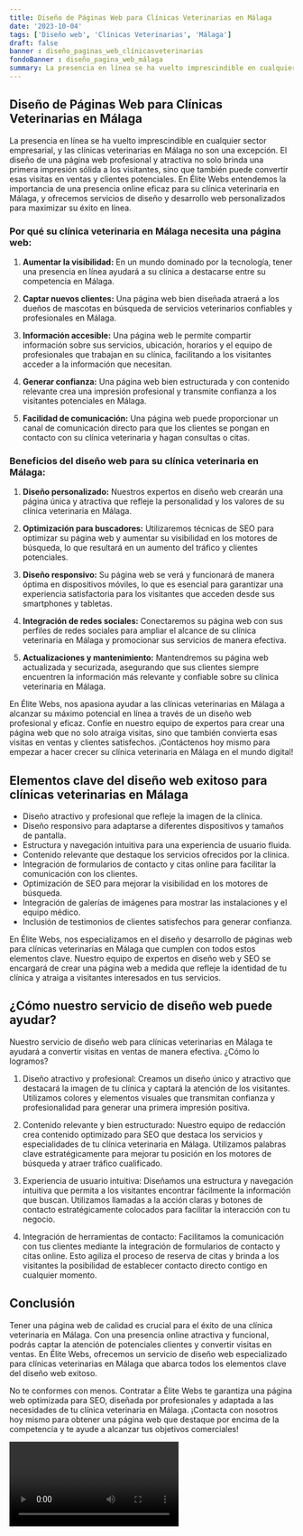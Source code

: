 ```yaml
---
title: Diseño de Páginas Web para Clínicas Veterinarias en Málaga
date: '2023-10-04'
tags: ['Diseño web', 'Clínicas Veterinarias', 'Málaga']
draft: false
banner : diseño_paginas_web_clínicasveterinarias
fondoBanner : diseño_pagina_web_málaga
summary: La presencia en línea se ha vuelto imprescindible en cualquier sector empresarial, y las clínicas veterinarias en Málaga no son una excepción. El diseño de una página web profesional y atractiva no solo brinda una primera impresión sólida a los visitantes, sino que también puede convertir esas visitas en ventas y clientes potenciales. En Élite Webs entendemos la importancia de una presencia online eficaz para su clínica veterinaria en Málaga, y ofrecemos servicios de diseño y desarrollo web personalizados para maximizar su éxito en línea.
---
```


## Diseño de Páginas Web para Clínicas Veterinarias en Málaga

La presencia en línea se ha vuelto imprescindible en cualquier sector empresarial, y las clínicas veterinarias en Málaga no son una excepción. El diseño de una página web profesional y atractiva no solo brinda una primera impresión sólida a los visitantes, sino que también puede convertir esas visitas en ventas y clientes potenciales. En Élite Webs entendemos la importancia de una presencia online eficaz para su clínica veterinaria en Málaga, y ofrecemos servicios de diseño y desarrollo web personalizados para maximizar su éxito en línea.

### Por qué su clínica veterinaria en Málaga necesita una página web:

1. **Aumentar la visibilidad:** En un mundo dominado por la tecnología, tener una presencia en línea ayudará a su clínica a destacarse entre su competencia en Málaga.

2. **Captar nuevos clientes:** Una página web bien diseñada atraerá a los dueños de mascotas en búsqueda de servicios veterinarios confiables y profesionales en Málaga.

3. **Información accesible:** Una página web le permite compartir información sobre sus servicios, ubicación, horarios y el equipo de profesionales que trabajan en su clínica, facilitando a los visitantes acceder a la información que necesitan.

4. **Generar confianza:** Una página web bien estructurada y con contenido relevante crea una impresión profesional y transmite confianza a los visitantes potenciales en Málaga.

5. **Facilidad de comunicación:** Una página web puede proporcionar un canal de comunicación directo para que los clientes se pongan en contacto con su clínica veterinaria y hagan consultas o citas.

### Beneficios del diseño web para su clínica veterinaria en Málaga:

1. **Diseño personalizado:** Nuestros expertos en diseño web crearán una página única y atractiva que refleje la personalidad y los valores de su clínica veterinaria en Málaga.

2. **Optimización para buscadores:** Utilizaremos técnicas de SEO para optimizar su página web y aumentar su visibilidad en los motores de búsqueda, lo que resultará en un aumento del tráfico y clientes potenciales.

3. **Diseño responsivo:** Su página web se verá y funcionará de manera óptima en dispositivos móviles, lo que es esencial para garantizar una experiencia satisfactoria para los visitantes que acceden desde sus smartphones y tabletas.

4. **Integración de redes sociales:** Conectaremos su página web con sus perfiles de redes sociales para ampliar el alcance de su clínica veterinaria en Málaga y promocionar sus servicios de manera efectiva.

5. **Actualizaciones y mantenimiento:** Mantendremos su página web actualizada y securizada, asegurando que sus clientes siempre encuentren la información más relevante y confiable sobre su clínica veterinaria en Málaga.

En Élite Webs, nos apasiona ayudar a las clínicas veterinarias en Málaga a alcanzar su máximo potencial en línea a través de un diseño web profesional y eficaz. Confíe en nuestro equipo de expertos para crear una página web que no solo atraiga visitas, sino que también convierta esas visitas en ventas y clientes satisfechos. ¡Contáctenos hoy mismo para empezar a hacer crecer su clínica veterinaria en Málaga en el mundo digital!

<GifSeo />

<Cta />

## Elementos clave del diseño web exitoso para clínicas veterinarias en Málaga

- Diseño atractivo y profesional que refleje la imagen de la clínica.
- Diseño responsivo para adaptarse a diferentes dispositivos y tamaños de pantalla.
- Estructura y navegación intuitiva para una experiencia de usuario fluida.
- Contenido relevante que destaque los servicios ofrecidos por la clínica.
- Integración de formularios de contacto y citas online para facilitar la comunicación con los clientes.
- Optimización de SEO para mejorar la visibilidad en los motores de búsqueda.
- Integración de galerías de imágenes para mostrar las instalaciones y el equipo médico.
- Inclusión de testimonios de clientes satisfechos para generar confianza.

En Élite Webs, nos especializamos en el diseño y desarrollo de páginas web para clínicas veterinarias en Málaga que cumplen con todos estos elementos clave. Nuestro equipo de expertos en diseño web y SEO se encargará de crear una página web a medida que refleje la identidad de tu clínica y atraiga a visitantes interesados en tus servicios.

## ¿Cómo nuestro servicio de diseño web puede ayudar?

Nuestro servicio de diseño web para clínicas veterinarias en Málaga te ayudará a convertir visitas en ventas de manera efectiva. ¿Cómo lo logramos?

1. Diseño atractivo y profesional: Creamos un diseño único y atractivo que destacará la imagen de tu clínica y captará la atención de los visitantes. Utilizamos colores y elementos visuales que transmitan confianza y profesionalidad para generar una primera impresión positiva.

2. Contenido relevante y bien estructurado: Nuestro equipo de redacción crea contenido optimizado para SEO que destaca los servicios y especialidades de tu clínica veterinaria en Málaga. Utilizamos palabras clave estratégicamente para mejorar tu posición en los motores de búsqueda y atraer tráfico cualificado.

3. Experiencia de usuario intuitiva: Diseñamos una estructura y navegación intuitiva que permita a los visitantes encontrar fácilmente la información que buscan. Utilizamos llamadas a la acción claras y botones de contacto estratégicamente colocados para facilitar la interacción con tu negocio.

4. Integración de herramientas de contacto: Facilitamos la comunicación con tus clientes mediante la integración de formularios de contacto y citas online. Esto agiliza el proceso de reserva de citas y brinda a los visitantes la posibilidad de establecer contacto directo contigo en cualquier momento.

## Conclusión

Tener una página web de calidad es crucial para el éxito de una clínica veterinaria en Málaga. Con una presencia online atractiva y funcional, podrás captar la atención de potenciales clientes y convertir visitas en ventas. En Élite Webs, ofrecemos un servicio de diseño web especializado para clínicas veterinarias en Málaga que abarca todos los elementos clave del diseño web exitoso.

No te conformes con menos. Contratar a Élite Webs te garantiza una página web optimizada para SEO, diseñada por profesionales y adaptada a las necesidades de tu clínica veterinaria en Málaga. ¡Contacta con nosotros hoy mismo para obtener una página web que destaque por encima de la competencia y te ayude a alcanzar tus objetivos comerciales!

<Video />

<CtaBot job='Clínicas Veterinarias' city='Málaga'/>

<Gmaps query='Málaga+españa+maps' />